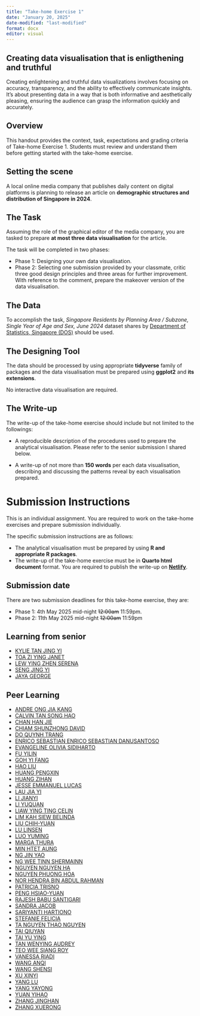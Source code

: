 ```yaml
---
title: "Take-home Exercise 1"
date: "January 20, 2025"
date-modified: "last-modified"
format: docx
editor: visual
---
```


::: callout-note
## Creating data visualisation that is enligthening and truthful

Creating enlightening and truthful data visualizations involves focusing on accuracy, transparency, and the ability to effectively communicate insights. It's about presenting data in a way that is both informative and aesthetically pleasing, ensuring the audience can grasp the information quickly and accurately.
:::

## Overview

This handout provides the context, task, expectations and grading criteria of Take-home Exercise 1. Students must review and understand them before getting started with the take-home exercise.

## Setting the scene

A local online media company that publishes daily content on digital platforms is planning to release an article on **demographic structures and distribution of Singapore in 2024**.

## The Task

Assuming the role of the graphical editor of the media company, you are tasked to prepare **at most three data visualisation** for the article.

::: callout-important
The task will be completed in two phases:

-   Phase 1: Designing your own data visualisation.
-   Phase 2: Selecting one submission provided by your classmate, critic three good design principles and three areas for further improvement. With reference to the comment, prepare the makeover version of the data visualisation.
:::

## The Data

To accomplish the task, *Singapore Residents by Planning Area / Subzone, Single Year of Age and Sex, June 2024* dataset shares by [Department of Statistics, Singapore (DOS)](https://www.singstat.gov.sg/) should be used.

## The Designing Tool

The data should be processed by using appropriate **tidyverse** family of packages and the data visualisation must be prepared using **ggplot2** and **its extensions**.

::: callout-important
No interactive data visualisation are required.
:::

## The Write-up

The write-up of the take-home exercise should include but not limited to the followings:

-   A reproducible description of the procedures used to prepare the analytical visualisation. Please refer to the senior submission I shared below.

-   A write-up of not more than **150 words** per each data visualisation, describing and discussing the patterns reveal by each visualisation prepared.

# Submission Instructions

This is an individual assignment. You are required to work on the take-home exercises and prepare submission individually.

::: callout-important
The specific submission instructions are as follows:

-   The analytical visualisation must be prepared by using **R and appropriate R packages**.
-   The write-up of the take-home exercise must be in **Quarto html document** format. You are required to publish the write-up on [**Netlify**](https://www.netlify.com/).
:::

## Submission date

::: callout-important
There are two submission deadlines for this take-home exercise, they are:

-   Phase 1: 4th May 2025 mid-night ~~12:00am~~ 11:59pm.
-   Phase 2: 11th May 2025 mid-night ~~12:00am~~ 11:59pm
:::

## Learning from senior

-   [KYLIE TAN JING YI](https://akalestale.netlify.app/take-home_ex/take-home_ex01/take-home_ex01)
-   [TOA ZI YING JANET](https://janettoaisss608.netlify.app/take-home_ex/take-home_ex01/take-home_ex01)
-   [LEW YING ZHEN SERENA](https://isss608-spacebun.netlify.app/take-home_ex/take-home_ex1/take-home_ex1)
-   [SENG JING YI](https://jingyi-vaa.netlify.app/take-home_ex/take-home_ex01/take-home_ex01)
-   [JAYA GEORGE](https://isss608-jayageorge.netlify.app/take-home_ex/take-home_ex01/take-home_ex01)

## Peer Learning

-   [ANDRE ONG JIA KANG](https://isss608-ay2025-aprilterm.netlify.app/take-home_ex/take-home_ex01/take-home_ex01)
-   [CALVIN TAN SONG HAO](https://isss608-ay2024-25t3.netlify.app/take-home_ex/take-home_ex01-1/take-home_ex01-1)
-   [CHAN HAN JIE](https://isss608-ay2024-25t3-chj.netlify.app/take-home_ex/take-home_ex01/take-home_ex01)
-   [CHIAM SHUNZHONG DAVID](https://isss608-davidchiam.netlify.app/take-home_ex/take-home_ex01/take-home_ex01)
-   [DO QUYNH TRANG](https://isss608-ay2425-qtd.netlify.app/take-home_ex/take-home_ex01/take-home_ex01)
-   [ENRICO SEBASTIAN ENRICO SEBASTIAN DANUSANTOSO](https://iss608-vaa.netlify.app/take-home_ex/take-home_ex01/take%20home%20exercise%201)
-   [EVANGELINE OLIVIA SIDIHARTO](https://isss608-evangelineolivia.netlify.app/take-home_ex/take-home_ex01/take-home_ex01)
-   [FU YILIN](https://isss608-ay2025t2.netlify.app/Take-home_Ex/Take-home_Ex01/Take-home_Ex01.html)
-   [GOH YI FANG](https://isss608-yfgoh.netlify.app/take-home_ex/take-home_ex1/take-home_ex01)
-   [HAO LIU](https://isss608-ay2025-hliu.netlify.app/take_home_exercise/take_home_exercise01/take_home_exercise01)
-   [HUANG PENGXIN](https://pengxinhuang.netlify.app/take-home_ex01/)
-   [HUANG ZIHAN](https://isss608-hzh.netlify.app/take-home_ex/take-home_ex01/take-home_ex01)
-   [JESSE EMMANUEL LUCAS](https://isss608-ay2025.netlify.app/take-home_ex/take-home_ex01/take-home_ex01)
-   [LAU JIA YI](https://isss608-ay2024-25apr-jylau.netlify.app/t1/takehome_ex01)
-   [LI JIANYI](https://isss608-jianyivaa.netlify.app/take-home_ex/take-home_ex01/take-home_ex01a)
-   [LI YUQUAN](https://isss608-2025-yuquan.netlify.app/take-home_ex/take-home_ex01/take-home_ex01)
-   [LIAW YING TING CELIN](https://isss608celin.netlify.app/take-home_ex/take-home_ex01/take-home_ex01)
-   [LIM KAH SIEW BELINDA](https://isss608-ay2024-25t3-belindalim.netlify.app/take-home_ex/take-home_ex01/take-home_ex01)
-   [LIU CHIH-YUAN](https://cabbage-wonderland.netlify.app/takehome_ex/takehome_ex01/takehome_ex01)
-   [LU LINSEN](https://isss608-ay2024-25t2.netlify.app/take-home_ex/take-home_ex01/phase_1/take-home_ex01)
-   [LUO YUMING](https://isss608vaa.netlify.app/take-home_exercise/take-home_ex01/take-home_ex01)
-   [MARGA THURA](https://isss608-ay2024-2025.netlify.app/take-home_ex/take-home_ex01/take-home_ex01)
-   [MIN HTET AUNG](https://isss608-minhtetaung.netlify.app/take-home_ex/take-home_ex01/take-home_ex01)
-   [NG JIN YAO](https://isss608-blessmebellburve.netlify.app/take-home_ex/take-home_ex01/take-home_ex01)
-   [NG WEE TINN SHERMAINN](https://isss608-sherm.netlify.app/take-home_ex/take-home_ex01/take-home_ex01)
-   [NGUYEN NGUYEN HA](https://summernguyenn.netlify.app/take-home_ex/take-home_ex01/take-home_ex01)
-   [NGUYEN PHUONG HOA](https://isss608-ay2024-25t.netlify.app/take-home_ex/take-home_ex01/take-home_ex01)
-   [NOR HENDRA BIN ABDUL RAHMAN](https://norhendra-isss608.netlify.app/take-home_ex/take-home_ex01/take-home_ex01)
-   [PATRICIA TRISNO](https://isss608-ay2024-25t2-pat.netlify.app/take-home_exercise/take-home_ex01/take-home_exercise01)
-   [PENG HSIAO-YUAN](https://lesteronthecouchisss608.netlify.app/take-home_ex/take-home_ex01/take-home_ex01)
-   [RAJESH BABU SANTIGARI](https://isss608vaarajesh01.netlify.app/takehomeexercises/take_homeexercise1/take_homeexercise1)
-   [SANDRA JACOB](https://sandrajacob-isss608.netlify.app/takehome_exercises/takehome_ex01/takehomeex01)
-   [SARIYANTI HARTIONO](https://isss608-shar.netlify.app/take-home_ex/take-home_ex_1/take-home_ex01)
-   [STEFANIE FELICIA](https://isss608-ay2025-april.netlify.app/take-home_ex/take-home_ex01/take-home_ex01)
-   [TA NGUYEN THAO NGUYEN](https://isss608-cindy.netlify.app/take-home_exercise/take-home_ex01/take-home_ex01a)
-   [TAI QIUYAN](https://isss608-ay2025-qiuyan.netlify.app/takehome_ex/takehome_ex01/takehome_ex01)
-   [TAI YU YING](https://whereinsightbegins.netlify.app/take-home_ex/take-home_ex01/take-homeexercise1)
-   [TAN WENYING AUDREY](https://isss608-ay2024-25-dreytwy.netlify.app/take-home_ex/take-home_ex01/take-home_ex01)
-   [TEO WEE SIANG ROY](https://iss608-first-session.netlify.app/take-home_ex/take-home_ex01/take-home_ex01)
-   [VANESSA RIADI](https://isss608-vriadi.netlify.app/take-home_ex/take-home_ex01/take-home_ex01)
-   [WANG ANQI](https://isss608-25t3-anqi.netlify.app/take-home_ex/take-home_ex01/take-home_ex01)
-   [WANG SHENSI](https://wshensi.netlify.app/take-home_ex/take-home_ex01/take-home_ex01)
-   [XU XINYI](https://xinyixu.netlify.app/take-home_exercise/take-home_ex01/take-home_exercise01)
-   [YANG LU](https://isss608yanglu.netlify.app/take-home_ex/take-home_ex01/take-home_ex01)
-   [YANG YAYONG](https://isss608-vaa-yangyayong.netlify.app/take-home_exercise/take-home_ex01/take-home_ex01)
-   [YUAN YIHAO](https://isss-608-yihao-yuan.netlify.app/take-home_ex/take-home_ex01/take-home_ex01)
-   [ZHANG JINGHAN](https://isss608-visualanalytics.netlify.app/take-home_ex/take-home_ex01/take-home_ex01)
-   [ZHANG XUERONG]()
